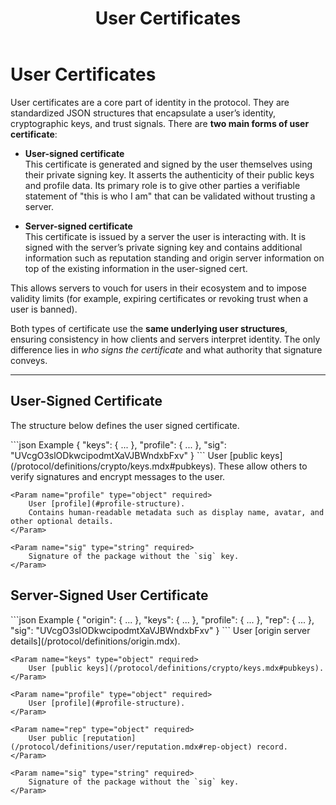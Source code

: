 ﻿---
title: User Certificates
description: Protocol usage of user certificates.
---


# User Certificates

User certificates are a core part of identity in the protocol. They are standardized JSON structures that encapsulate
a user’s identity, cryptographic keys, and trust signals. There are **two main forms of user certificate**:

- **User-signed certificate**  
This certificate is generated and signed by the user themselves using their private signing key. It asserts the
authenticity of their public keys and profile data. Its primary role is to give other parties a verifiable statement
of "this is who I am" that can be validated without trusting a server.

- **Server-signed certificate**  
This certificate is issued by a server the user is interacting with. It is signed with the server’s private signing key
and contains additional information such as reputation standing and origin server information on top of the existing
information in the user-signed cert.

This allows servers to vouch for users in their ecosystem and to impose validity limits
(for example, expiring certificates or revoking trust when a user is banned).

Both types of certificate use the **same underlying user structures**, ensuring consistency in how clients and servers
interpret identity. The only difference lies in *who signs the certificate* and what authority that signature conveys.

---

## User-Signed Certificate

The structure below defines the user signed certificate.

<SchemaExample path="/definitions/user/user-cert.json">
```json Example
{
    "keys": { ... },
    "profile": { ... },
    "sig": "UVcgO3slODkwcipodmtXaVJBWndxbFxv"
}
```
</SchemaExample>

<ParamsList>
    <Param name="keys" type="object" required>
        User [public keys](/protocol/definitions/crypto/keys.mdx#pubkeys).
        These allow others to verify signatures and encrypt messages to the user.
    </Param>

    <Param name="profile" type="object" required>
        User [profile](#profile-structure).
        Contains human-readable metadata such as display name, avatar, and other optional details.
    </Param>

    <Param name="sig" type="string" required>
        Signature of the package without the `sig` key.
    </Param>
</ParamsList>


## Server-Signed User Certificate

<SchemaExample path="/definitions/user/server-cert.json">
```json Example
{
    "origin": {  ...  },
    "keys": { ... },
    "profile": { ... },
    "rep": {  ...  },
    "sig": "UVcgO3slODkwcipodmtXaVJBWndxbFxv"
}
```
</SchemaExample>

<ParamsList>
    <Param name="origin" type="object" required>
        User [origin server details](/protocol/definitions/origin.mdx).
    </Param>

    <Param name="keys" type="object" required>
        User [public keys](/protocol/definitions/crypto/keys.mdx#pubkeys).
    </Param>

    <Param name="profile" type="object" required>
        User [profile](#profile-structure).
    </Param>

    <Param name="rep" type="object" required>
        User public [reputation](/protocol/definitions/user/reputation.mdx#rep-object) record.
    </Param>

    <Param name="sig" type="string" required>
        Signature of the package without the `sig` key.
    </Param>
</ParamsList>


